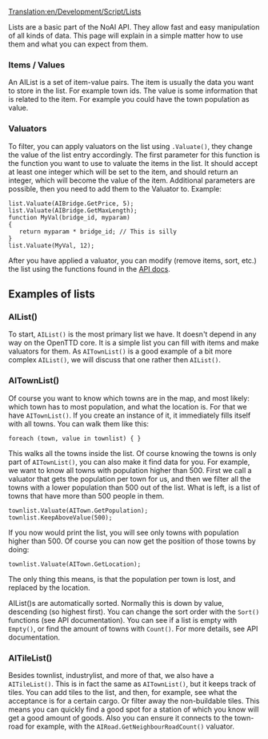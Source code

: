 [[Translation:en/Development/Script/Lists]]
{{fr/Traduction|en/Development/Script/Lists|0}}


{{fr/NonIA}}

Lists are a basic part of the NoAI API. They allow fast and easy manipulation of all kinds of data. This page will explain in a simple matter how to use them and what you can expect from them.

===Items / Values===
An AIList is a set of item-value pairs. The item is usually the data you want to store in the list. For example town ids. The value is some information that is related to the item. For example you could have the town population as value.

===Valuators===
To filter, you can apply valuators on the list using <code><list>.Valuate(<valuator>)</code>, they change the value of the list entry accordingly.
The first parameter for this function is the function you want to use to valuate the items in the list. It should accept at least one integer which will be set to the item, and should return an integer, which will become the value of the item. Additional parameters are possible, then you need to add them to the Valuator to. Example:

 list.Valuate(AIBridge.GetPrice, 5);
 list.Valuate(AIBridge.GetMaxLength);
 function MyVal(bridge_id, myparam)
 {
    return myparam * bridge_id; // This is silly
 }
 list.Valuate(MyVal, 12);

After you have applied a valuator, you can modify (remove items, sort, etc.) the list using the functions found in the [http://noai.openttd.org/docs/trunk/classAIAbstractList.html API docs].

== Examples of lists ==
=== AIList() ===

To start, <code>AIList()</code> is the most primary list we have. It doesn't depend in any way on the OpenTTD core. It is a simple list you can fill with items and make valuators for them. As <code>AITownList()</code> is a good example of a bit more complex <code>AIList()</code>, we will discuss that one rather then <code>AIList()</code>.

=== AITownList() ===

Of course you want to know which towns are in the map, and most likely: which town has to most population, and what the location is. For that we have <code>AITownList()</code>. If you create an instance of it, it immediately fills itself with all towns. You can walk them like this:

 foreach (town, value in townlist) { }

This walks all the towns inside the list. Of course knowing the towns is only part of <code>AITownList()</code>, you can also make it find data for you. For example, we want to know all towns with population higher than 500. First we call a valuator that gets the population per town for us, and then we filter all the towns with a lower population than 500 out of the list. What is left, is a list of towns that have more than 500 people in them.

 townlist.Valuate(AITown.GetPopulation);
 townlist.KeepAboveValue(500);

If you now would print the list, you will see only towns with population higher than 500. Of course you can now get the position of those towns by doing:

 townlist.Valuate(AITown.GetLocation);

The only thing this means, is that the population per town is lost, and replaced by the location.

AIList()s are automatically sorted. Normally this is down by value, descending (so highest first). You can change the sort order with the <code>Sort()</code> functions (see API documentation). You can see if a list is empty with <code>Empty()</code>, or find the amount of towns with <code>Count()</code>. For more details, see API documentation.

=== AITileList() ===

Besides townlist, industrylist, and more of that, we also have a <code>AITileList()</code>. This is in fact the same as <code>AITownList()</code>, but it keeps track of tiles. You can add tiles to the list, and then, for example, see what the acceptance is for a certain cargo. Or filter away the non-buildable tiles. This means you can quickly find a good spot for a station of which you know will get a good amount of goods. Also you can ensure it connects to the town-road for example, with the <code>AIRoad.GetNeighbourRoadCount()</code> valuator.